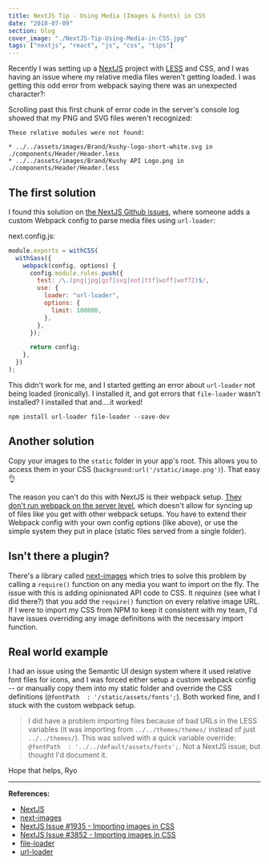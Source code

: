 ```yaml
---
title: NextJS Tip - Using Media (Images & Fonts) in CSS
date: "2018-07-09"
section: blog
cover_image: "./NextJS-Tip-Using-Media-in-CSS.jpg"
tags: ["nextjs", "react", "js", "css", "tips"]
---
```


Recently I was setting up a [NextJS](http://nextjs.org) project with [LESS](http://lesscss.org) and CSS, and I was having an issue where my relative media files weren't getting loaded. I was getting this odd error from webpack saying there was an unexpected character?:

Scrolling past this first chunk of error code in the server's console log showed that my PNG and SVG files weren't recognized:

```
These relative modules were not found:

* ../../assets/images/Brand/kushy-logo-short-white.svg in ./components/Header/Header.less
* ../../assets/images/Brand/Kushy API Logo.png in ./components/Header/Header.less
```

## The first solution

I found this solution on [the NextJS Github issues](https://github.com/zeit/next.js/issues/3852), where someone adds a custom Webpack config to parse media files using `url-loader`:

next.config.js:

```js
module.exports = withCSS(
  withSass({
    webpack(config, options) {
      config.module.rules.push({
        test: /\.(png|jpg|gif|svg|eot|ttf|woff|woff2)$/,
        use: {
          loader: "url-loader",
          options: {
            limit: 100000,
          },
        },
      });

      return config;
    },
  })
);
```

This didn't work for me, and I started getting an error about `url-loader` not being loaded (ironically). I installed it, and got errors that `file-loader` wasn't installed? I installed that and....it worked!

`npm install url-loader file-loader --save-dev`

## Another solution

Copy your images to the `static` folder in your app's root. This allows you to access them in your CSS (`background:url('/static/image.png')`). That easy 👌

The reason you can't do this with NextJS is their webpack setup. [They don't run webpack on the server level](https://github.com/zeit/next.js/issues/1935), which doesn't allow for syncing up of files like you get with other webpack setups. You have to extend their Webpack config with your own config options (like above), or use the simple system they put in place (static files served from a single folder).

## Isn't there a plugin?

There's a library called [next-images](https://github.com/arefaslani/next-images) which tries to solve this problem by calling a `require()` function on any media you want to import on the fly. The issue with this is adding opinionated API code to CSS. It _requires_ (see what I did there?) that you add the `require()` function on every relative image URL. If I were to import my CSS from NPM to keep it consistent with my team, I'd have issues overriding any image definitions with the necessary import function.

## Real world example

I had an issue using the Semantic UI design system where it used relative font files for icons, and I was forced either setup a custom webpack config -- or manually copy them into my static folder and override the CSS definitions (`@fontPath  : '/static/assets/fonts';`). Both worked fine, and I stuck with the custom webpack setup.

> I did have a problem importing files because of bad URLs in the LESS variables (it was importing from `../../themes/themes/` instead of just `../../themes/`). This was solved with a quick variable override: `@fontPath  : '../../default/assets/fonts';`. Not a NextJS issue, but thought I'd document it.

Hope that helps,
Ryo

---

**References:**

- [NextJS](https://github.com/zeit/next.js/)
- [next-images](https://github.com/arefaslani/next-images)
- [NextJS Issue #1935 - Importing images in CSS](https://github.com/zeit/next.js/issues/1935)
- [NextJS Issue #3852 - Importing images in CSS](https://github.com/zeit/next.js/issues/3852)
- [file-loader](https://github.com/webpack-contrib/file-loader)
- [url-loader](https://github.com/webpack-contrib/url-loader)
